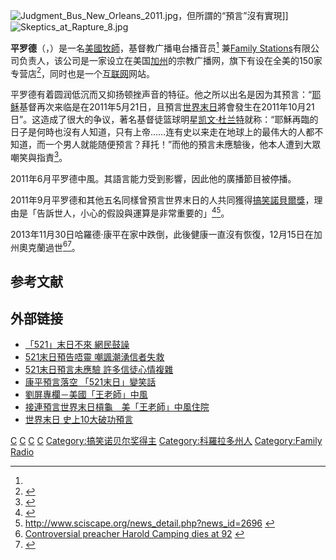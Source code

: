 {{noteTA
|1=zh-cn:平罗德; zh-tw:哈羅德·康平; zh-hk:夏律·坎平
}}
{{Infobox person
| image =
| image_size  = 200px
| name        = 平罗德
| caption     =
| birth_date  = {{birth date|1921|7|19}}
| birth_place = {{USA}}[[科羅拉多州|科羅拉多州]][[博尔德_(科罗拉多州)|博尔德]]
| death_date  = {{death date and age|2013|12|15|1921|7|19}}
| death_place = {{USA}}[[加利福尼亞州|加利福尼亞州]][[奧克蘭_(加利福尼亞州)|奧克蘭]]
| occupation  = [[土木工程师|土木工程师]]、[[基督教|基督教]]作家、电视与[[讨论广播|讨论广播]]名人
| website     = [http://www.familyradio.com/ Family Stations有限公司]
| footnotes   =
}}
[[File:Judgment_Bus_New_Orleans_2011.jpg|thumb]]，但所謂的“預言”沒有實現]]
[[File:Skeptics_at_Rapture_8.jpg|thumb]]

'''平罗德'''（{{lang-en|Harold Egbert Camping}}，{{bd|1921年|7月19日|2013年|12月15日|catIdx=C}}）是一名[[美國|美國]][[牧師|牧師]]，基督教广播电台播音员<ref name="AP" /> 兼[[Family_Radio|Family Stations]]有限公司负责人，该公司是一家设立在美国[[加州|加州]]的宗教广播网，旗下有设在全美的150家专营店<ref name="AP">{{cite news|title=Christian radio host tells listeners to abandon church |date=2003-01-23 |publisher=Associated Press |url=http://www.signonsandiego.com/news/state/20030123-0904-ca-apocalypseradio.html |accessdate=2009-05-07 |deadurl=yes |archiveurl=https://web.archive.org/web/20091026095914/http://www.signonsandiego.com/news/state/20030123-0904-ca-apocalypseradio.html |archivedate=2009-10-26 }}</ref>，同时也是一个[[互联网|互联网]]网站。

平罗德有着圆润低沉而又抑扬顿挫声音的特征。他之所以出名是因为其预言：“[[耶稣|耶稣]]基督再次来临是在2011年5月21日，且預言[[世界末日|世界末日]]將會發生在2011年10月21日”。这造成了很大的争议，著名基督徒篮球明星[[凯文·杜兰特|凯文·杜兰特]]就称：“耶穌再臨的日子是何時也沒有人知道，只有上帝……连有史以来走在地球上的最伟大的人都不知道，而一个男人就能随便预言？拜托！”而他的預言未應驗後，他本人遭到大眾嘲笑與指責<ref>{{Cite web |url=http://intl.ce.cn/qqss/201110/22/t20111022_22780408.shtml |title=美國男子末日預言再次破滅 曾預言耶穌返回地球 |access-date=2016-05-18 |archive-url=https://web.archive.org/web/20181004201607/http://intl.ce.cn/qqss/201110/22/t20111022_22780408.shtml |archive-date=2018-10-04 |dead-url=yes }}</ref>。

2011年6月平罗德中風。其語言能力受到影響，因此他的廣播節目被停播。

2011年9月平罗德和其他五名同樣曾預言世界末日的人共同獲得[[搞笑諾貝爾獎|搞笑諾貝爾獎]]，理由是「告訴世人，小心的假設與運算是非常重要的」<ref>{{Cite web |url=http://news.xinhuanet.com/newmedia/2011-10/01/c_131171241.htm |title=搞笑“諾獎”出爐：“打哈欠是否傳染”獲獎 |accessdate=2011-12-02 |archive-date=2011-10-03 |archive-url=https://web.archive.org/web/20111003180745/http://news.xinhuanet.com/newmedia/2011-10/01/c_131171241.htm |dead-url=no }}</ref><ref>[http://www.sciscape.org/news_detail.php?news_id=2696 http://www.sciscape.org/news_detail.php?news_id=2696] {{webarchive|url=https://web.archive.org/web/20111007091151/http://sciscape.org/news_detail.php?news_id=2696 |date=2011-10-07 }}</ref>。

2013年11月30日哈羅德·康平在家中跌倒，此後健康一直沒有恢復，12月15日在加州奧克蘭過世<ref>[http://www.kake.com/home/headlines/Controversial-preacher-Harold-Camping-dies-236118791.html Controversial preacher Harold Camping dies at 92] {{webarchive|url=https://web.archive.org/web/20131217032445/http://www.kake.com/home/headlines/Controversial-preacher-Harold-Camping-dies-236118791.html |date=2013-12-17 }}</ref><ref>{{Cite web |url=http://www.religionnews.com/2013/12/17/report-harold-camping-radio-host-predicted-worlds-end-dies-92/ |title=Report Harold Camping, radio host who predicted world's end, dies at 92  Religion News Service |accessdate=2013-12-17 |archive-date=2013-12-17 |archive-url=https://web.archive.org/web/20131217105447/http://www.religionnews.com/2013/12/17/report-harold-camping-radio-host-predicted-worlds-end-dies-92/ |dead-url=no }}</ref>。

==参考文献==
{{reflist}}

==外部链接==
* [https://web.archive.org/web/20110529021831/http://paper.wenweipo.com/2011/05/23/GJ1105230013.htm 「521」末日不來 網民鼓譟]
* [http://www.am730.com.hk/article.php?article=57197&d=1488 521末日預告唔靈 嘲諷潮湧信者失救] {{Wayback|url=http://www.am730.com.hk/article.php?article=57197&d=1488 |date=20160304194150 }}
* [http://udn.com/NEWS/WORLD/WOR4/6352101.shtml 521末日預言未應驗 許多信徒心情複雜] {{Wayback|url=http://udn.com/NEWS/WORLD/WOR4/6352101.shtml |date=20110525070330 }}
* [http://www.worldjournal.com/view/full_news/13365042/article-%E5%BA%B7%E5%B9%B3%E9%A0%90%E8%A8%80%E8%90%BD%E7%A9%BA-%E3%80%8C521%E6%9C%AB%E6%97%A5%E3%80%8D%E8%AE%8A%E7%AC%91%E8%A9%B1?instance=news_pics 康平預言落空 「521末日」變笑話] {{Wayback|url=http://www.worldjournal.com/view/full_news/13365042/article-%E5%BA%B7%E5%B9%B3%E9%A0%90%E8%A8%80%E8%90%BD%E7%A9%BA-%E3%80%8C521%E6%9C%AB%E6%97%A5%E3%80%8D%E8%AE%8A%E7%AC%91%E8%A9%B1?instance=news_pics |date=20110525181955 }}
* [https://web.archive.org/web/20110619090559/http://news.chinatimes.com/forum/11051401/112011061600499.html 劉屏專欄－美國「王老師」中風]
* [http://www.nownews.com/2011/06/14/11622-2720088.htm 接連預言世界末日[[槓龜|槓龜]]　美「王老師」中風住院] {{Wayback|url=http://www.nownews.com/2011/06/14/11622-2720088.htm |date=20110620231822 }}
* [http://global.cna.com.tw/Detail.aspx?Category=aALL&id=201110170003 世界末日 史上10大破功預言]{{dead link|date=2018年2月 |bot=InternetArchiveBot |fix-attempted=yes }}

{{Authority control}}
[[Category:美國新教徒|C]]
[[Category:美國廣播員|C]]
[[Category:加利福尼亞大學柏克萊分校校友|C]]
[[Category:虛假傳播|C]]
[[Category:搞笑诺贝尔奖得主|Category:搞笑诺贝尔奖得主]]
[[Category:科羅拉多州人|Category:科羅拉多州人]]
[[Category:Family_Radio|Category:Family Radio]]